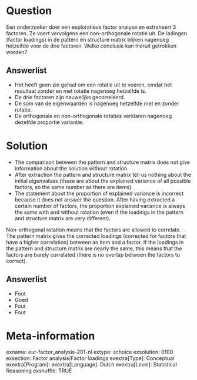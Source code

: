 Question
========
Een onderzoeker doet een exploratieve factor analyse en extraheert 3 factoren. Ze voert vervolgens een non-orthogonale rotatie uit. De ladingen (factor loadings) in de pattern en structure matrix blijken nagenoeg hetzelfde voor de drie factoren. Welke conclusie kan hieruit getrokken worden?

Answerlist
----------
* Het heeft geen zin gehad om een rotatie uit te voeren, omdat het resultaat zonder en met rotatie nagenoeg hetzelfde is.
* De drie factoren zijn nauwelijks gecorreleerd.
* De som van de eigenwaarden is nagenoeg hetzelfde met en zonder rotatie.
* De orthogonale en non-orthogonale rotaties verklaren nagenoeg dezelfde proportie variantie.


Solution
========
- The comparison between the pattern and structure matrix does not give information about the solution without rotation.  
- After extraction the pattern and structure matrix tell us nothing about the initial eigenvalues (these are about the explained variance of all possible factors, so the same number as there are items). 
- The statement about the proportion of explained variance is incorrect because it does not answer the question. After having extracted a certain number of factors, the proportion explained variance is always the same with and without rotation (even if the loadings in the pattern and structure matrix are very different).  

Non-orthogonal rotation means that the factors are allowed to correlate. The pattern matrix gives the corrected loadings (corrected for factors that have a higher correlation) between an item and a factor. If the loadings in the pattern and structure matrix are nearly the same, this means that the factors are barely correlated (there is no overlap between the factors to correct).

Answerlist
----------
* Fout
* Goed
* Fout
* Fout


Meta-information
================
exname: eur-factor_analysis-201-nl
extype: schoice
exsolution: 0100
exsection: Factor analysis/Factor loadings
exextra[Type]: Conceptual
exextra[Program]: 
exextra[Language]: Dutch
exextra[Level]: Statistical Reasoning
exshuffle: TRUE
